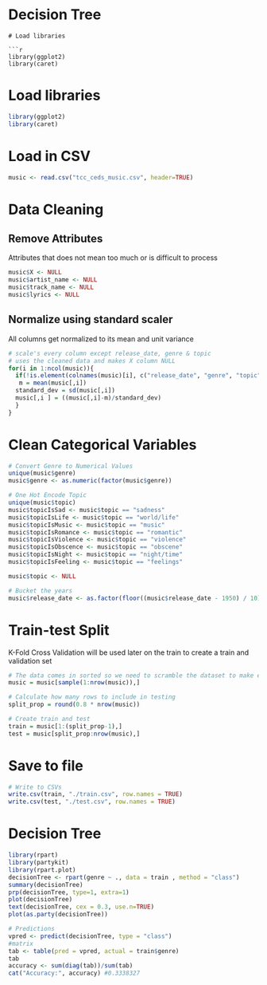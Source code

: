 # Decision Tree
```
# Load libraries

```r
library(ggplot2)
library(caret)
```

# Load libraries
```r
library(ggplot2)
library(caret)
```

# Load in CSV
```r
music <- read.csv("tcc_ceds_music.csv", header=TRUE)
```

# Data Cleaning

## Remove Attributes
Attributes that does not mean too much or is difficult to process
```r
music$X <- NULL
music$artist_name <- NULL
music$track_name <- NULL
music$lyrics <- NULL
```

## Normalize using standard scaler
All columns get normalized to its mean and unit variance
```r
# scale's every column except release_date, genre & topic
# uses the cleaned data and makes X column NULL
for(i in 1:ncol(music)){
  if(!is.element(colnames(music)[i], c("release_date", "genre", "topic"))){
   m = mean(music[,i])
  standard_dev = sd(music[,i])
  music[,i ] = ((music[,i]-m)/standard_dev)
  }
}
```

# Clean Categorical Variables
```r
# Convert Genre to Numerical Values
unique(music$genre)
music$genre <- as.numeric(factor(music$genre))

# One Hot Encode Topic
unique(music$topic)
music$topicIsSad <- music$topic == "sadness"
music$topicIsLife <- music$topic == "world/life"
music$topicIsMusic <- music$topic == "music"
music$topicIsRomance <- music$topic == "romantic"
music$topicIsViolence <- music$topic == "violence"
music$topicIsObscence <- music$topic == "obscene"
music$topicIsNight <- music$topic == "night/time"
music$topicIsFeeling <- music$topic == "feelings"

music$topic <- NULL

# Bucket the years
music$release_date <- as.factor(floor((music$release_date - 1950) / 10))
```

# Train-test Split
K-Fold Cross Validation will be used later on the train to create a train and validation set
```r
# The data comes in sorted so we need to scramble the dataset to make effective and balanced splits
music = music[sample(1:nrow(music)),]

# Calculate how many rows to include in testing
split_prop = round(0.8 * nrow(music))

# Create train and test
train = music[1:(split_prop-1),]
test = music[split_prop:nrow(music),]
```

# Save to file
```r
# Write to CSVs
write.csv(train, "./train.csv", row.names = TRUE)
write.csv(test, "./test.csv", row.names = TRUE)
```

# Decision Tree
```r
library(rpart)
library(partykit)
library(rpart.plot)
decisionTree <- rpart(genre ~ ., data = train , method = "class")
summary(decisionTree)
prp(decisionTree, type=1, extra=1)
plot(decisionTree)
text(decisionTree, cex = 0.3, use.n=TRUE)
plot(as.party(decisionTree))

# Predictions
vpred <- predict(decisionTree, type = "class")
#matrix
tab <- table(pred = vpred, actual = train$genre) 
tab
accuracy <- sum(diag(tab))/sum(tab)
cat("Accuracy:", accuracy) #0.3338327
```
